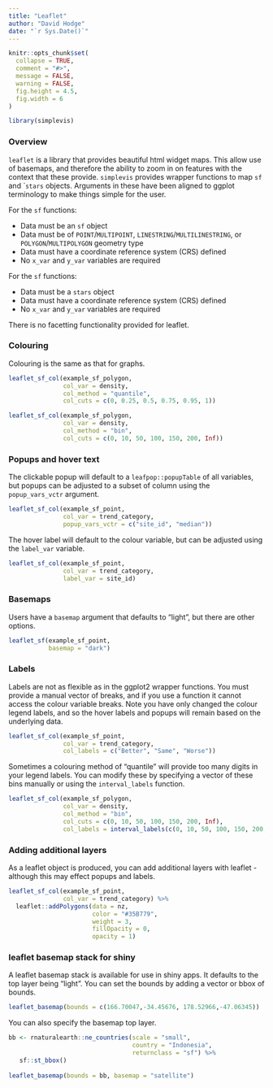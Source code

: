 ```yaml
---
title: "Leaflet"
author: "David Hodge"
date: "`r Sys.Date()`"
---
```


```r
knitr::opts_chunk$set(
  collapse = TRUE,
  comment = "#>",
  message = FALSE,
  warning = FALSE,
  fig.height = 4.5, 
  fig.width = 6
)
```

```r
library(simplevis)
```

### Overview

`leaflet` is a library that provides beautiful html widget maps. This allow use of basemaps, and therefore the ability to zoom in on features with the context that these provide. `simplevis` provides wrapper functions to map `sf` and ``stars` objects. Arguments in these have been aligned to ggplot terminology to make things simple for the user.

For the `sf` functions:

* Data must be an `sf` object 
* Data must be of `POINT`/`MULTIPOINT`, `LINESTRING`/`MULTILINESTRING`, or `POLYGON`/`MULTIPOLYGON` geometry type
* Data must have a coordinate reference system (CRS) defined
* No `x_var` and `y_var` variables are required

For the `sf` functions:

* Data must be a `stars` object 
* Data must have a coordinate reference system (CRS) defined
* No `x_var` and `y_var` variables are required

There is no facetting functionality provided for leaflet.

### Colouring 

Colouring is the same as that for graphs.

```r
leaflet_sf_col(example_sf_polygon, 
               col_var = density, 
               col_method = "quantile", 
               col_cuts = c(0, 0.25, 0.5, 0.75, 0.95, 1))
```


```r
leaflet_sf_col(example_sf_polygon, 
               col_var = density, 
               col_method = "bin", 
               col_cuts = c(0, 10, 50, 100, 150, 200, Inf))
```


### Popups and hover text

The clickable popup will default to a `leafpop::popupTable` of all variables, but popups can be adjusted to a subset of column using the `popup_vars_vctr` argument.

```r
leaflet_sf_col(example_sf_point, 
               col_var = trend_category, 
               popup_vars_vctr = c("site_id", "median"))
```

The hover label will default to the colour variable, but can be adjusted using the `label_var` variable. 

```r
leaflet_sf_col(example_sf_point, 
               col_var = trend_category, 
               label_var = site_id)
```

### Basemaps

Users have a `basemap` argument that defaults to "light", but there are other options.

```r
leaflet_sf(example_sf_point, 
           basemap = "dark")
```

### Labels

Labels are not as flexible as in the ggplot2 wrapper functions. You must provide a manual vector of breaks, and if you use a function it cannot access the colour variable breaks. Note you have only changed the colour legend labels, and so the hover labels and popups will remain based on the underlying data.

```r
leaflet_sf_col(example_sf_point, 
               col_var = trend_category, 
               col_labels = c("Better", "Same", "Worse"))
```

Sometimes a colouring method of "quantile" will provide too many digits in your legend labels. You can modify these by specifying a vector of these bins manually or using the `interval_labels` function.

```r
leaflet_sf_col(example_sf_polygon, 
               col_var = density, 
               col_method = "bin", 
               col_cuts = c(0, 10, 50, 100, 150, 200, Inf), 
               col_labels = interval_labels(c(0, 10, 50, 100, 150, 200, Inf)))
```

### Adding additional layers

As a leaflet object is produced, you can add additional layers with leaflet - although this may effect popups and labels.

```r
leaflet_sf_col(example_sf_point, 
               col_var = trend_category) %>% 
  leaflet::addPolygons(data = nz, 
                       color = "#35B779", 
                       weight = 3, 
                       fillOpacity = 0, 
                       opacity = 1)
```

### leaflet basemap stack for shiny

A leaflet basemap stack is available for use in shiny apps. It defaults to the top layer being "light". You can set the bounds by adding a vector or bbox of bounds.

```r
leaflet_basemap(bounds = c(166.70047,-34.45676, 178.52966,-47.06345))
```

You can also specify the basemap top layer.

```r
bb <- rnaturalearth::ne_countries(scale = "small", 
                                  country = "Indonesia", 
                                  returnclass = "sf") %>% 
   sf::st_bbox() 
 
leaflet_basemap(bounds = bb, basemap = "satellite") 
```

